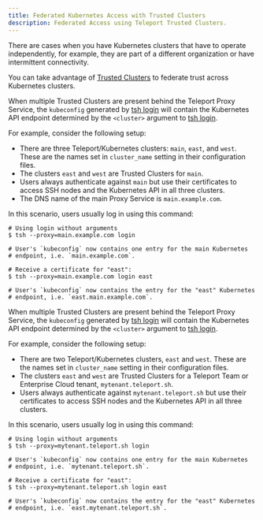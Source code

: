 ```yaml
---
title: Federated Kubernetes Access with Trusted Clusters
description: Federated Access using Teleport Trusted Clusters.
---
```


There are cases when you have Kubernetes clusters that have to operate independently,
for example, they are part of a different organization or have intermittent connectivity.

You can take advantage of [Trusted Clusters](../../management/admin/trustedclusters.mdx)
to federate trust across Kubernetes clusters.

<Tabs>
<TabItem scope={["oss", "enterprise"]} label="Self-Hosted">

When multiple Trusted Clusters are present behind the Teleport Proxy Service, the
`kubeconfig` generated by [tsh login](../../reference/cli/tsh.mdx#tsh-login) will contain the
Kubernetes API endpoint determined by the `<cluster>` argument to [tsh
login](../../reference/cli/tsh.mdx#tsh-login).

For example, consider the following setup:

- There are three Teleport/Kubernetes clusters: `main`, `east`, and `west`. These are the names set in `cluster_name` setting in their configuration files.
- The clusters `east` and `west` are Trusted Clusters for `main`.
- Users always authenticate against `main` but use their certificates to access
  SSH nodes and the Kubernetes API in all three clusters.
- The DNS name of the main Proxy Service is `main.example.com`.

In this scenario, users usually log in using this command:

```code
# Using login without arguments
$ tsh --proxy=main.example.com login

# User's `kubeconfig` now contains one entry for the main Kubernetes
# endpoint, i.e. `main.example.com`.

# Receive a certificate for "east":
$ tsh --proxy=main.example.com login east

# User's `kubeconfig` now contains the entry for the "east" Kubernetes
# endpoint, i.e. `east.main.example.com`.
```

</TabItem>
<TabItem scope={["cloud","team"]} label="Cloud-Hosted">

When multiple Trusted Clusters are present behind the Teleport Proxy Service, the
`kubeconfig` generated by [tsh login](../../reference/cli/tsh.mdx#tsh-login) will contain the
Kubernetes API endpoint determined by the `<cluster>` argument to [tsh
login](../../reference/cli/tsh.mdx#tsh-login).

For example, consider the following setup:

- There are two Teleport/Kubernetes clusters, `east` and `west`. These are the names set in `cluster_name` setting in their configuration files.
- The clusters `east` and `west` are Trusted Clusters for a Teleport Team or Enterprise Cloud tenant, `mytenant.teleport.sh`.
- Users always authenticate against `mytenant.teleport.sh` but use their certificates to access
  SSH nodes and the Kubernetes API in all three clusters.

In this scenario, users usually log in using this command:

```code
# Using login without arguments
$ tsh --proxy=mytenant.teleport.sh login

# User's `kubeconfig` now contains one entry for the main Kubernetes
# endpoint, i.e. `mytenant.teleport.sh`.

# Receive a certificate for "east":
$ tsh --proxy=mytenant.teleport.sh login east

# User's `kubeconfig` now contains the entry for the "east" Kubernetes
# endpoint, i.e. `east.mytenant.teleport.sh`.
```

</TabItem>
</Tabs>
